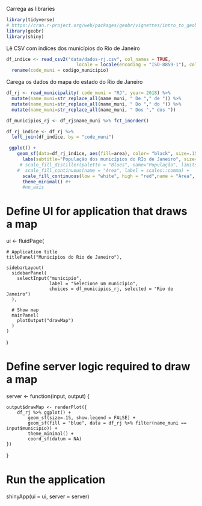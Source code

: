 Carrega as libraries
```r
library(tidyverse)
# https://cran.r-project.org/web/packages/geobr/vignettes/intro_to_geobr.html
library(geobr)
library(shiny)
```

Lê CSV com indices dos municípios do Rio de Janeiro
```r
df_indice <- read_csv2("data/dados-rj.csv", col_names = TRUE,
                          locale = locale(encoding = "ISO-8859-1"), col_types = NULL) %>% 
  rename(code_muni = codigo_municipio)
```


Carega os dados do mapa do estado do Rio de Janeiro
```r
df_rj <- read_municipality( code_muni = "RJ", year= 2018) %>% 
  mutate(name_muni=str_replace_all(name_muni, " De "," de ")) %>% 
  mutate(name_muni=str_replace_all(name_muni, " Do "," do ")) %>% 
  mutate(name_muni=str_replace_all(name_muni, " Dos "," dos "))

df_municipios_rj <- df_rj$name_muni %>% fct_inorder()
```

```r
df_rj_indice <- df_rj %>% 
  left_join(df_indice, by = "code_muni")
```

```r
 ggplot() +
    geom_sf(data=df_rj_indice, aes(fill=area), color= "black", size=.15) +
      labs(subtitle="População dos municípios do RIo de Janeiro", size=8) +
     # scale_fill_distiller(palette = "Blues", name="População", limits = c(min(df_rj_indice$populacao),max(df_rj_indice$populacao))) +
    #  scale_fill_continuous(name = "Área", label = scales::comma) +
      scale_fill_continuous(low = "white", high = "red",name = "Área", label = scales::comma) +
      theme_minimal() #+
      #no_axis
```



# Define UI for application that draws a map
ui <- fluidPage(

    # Application title
    titlePanel("Municípios do Rio de Janeiro"),

    sidebarLayout(
      sidebarPanel(
        selectInput("municipio",
                    label = "Selecione um município",
                    choices = df_municipios_rj, selected = "Rio de Janeiro")
      ),
      
      # Show map
      mainPanel(
        plotOutput("drawMap")
      )
    )
)

# Define server logic required to draw a map
server <- function(input, output) {

    output$drawMap <- renderPlot({
        df_rj %>% ggplot() +
            geom_sf(size=.15, show.legend = FALSE) +
            geom_sf(fill = "blue", data = df_rj %>% filter(name_muni == input$municipio)) + 
            theme_minimal() +
            coord_sf(datum = NA)
    })
}

# Run the application 
shinyApp(ui = ui, server = server)
